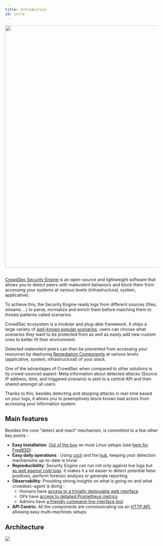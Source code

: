 ```yaml
---
title: Introduction
id: intro
---
```




<div style={{display: 'flex'}}>
    <div style={{textAlign: 'center', flex: '1'}}>
    <img width="800" height="auto" src={useBaseUrl('/img/crowdsec_ecosystem.png')} />
    </div>
</div>
&nbsp;
&nbsp;

[CrowdSec Security Engine](https://github.com/crowdsecurity/crowdsec) is an open-source and lightweight software that allows you to detect peers with malevolent behaviors and block them from accessing your systems at various levels (infrastructural, system, applicative).

To achieve this, the Security Engine reads logs from different sources (files, streams ...) to parse, normalize and enrich them before matching them to threats patterns called scenarios. 

CrowdSec ecosystem is a modular and plug-able framework. It ships a large variety of [well-known popular scenarios](https://hub.crowdsec.net/browse/#configurations); users can choose what scenarios they want to be protected from as well as easily add new custom ones to better fit their environment.

Detected malevolent peers can then be prevented from accessing your resources by deploying [Remediation Components](https://hub.crowdsec.net/browse/#bouncers) at various levels (applicative, system, infrastructural) of your stack.

One of the advantages of CrowdSec when compared to other solutions is its crowd-sourced aspect: Meta information about detected attacks (Source IP address, time, and triggered scenario) is sent to a central API and then shared amongst all users.

Thanks to this, besides detecting and stopping attacks in real-time based on your logs, it allows you to preemptively block known bad actors from accessing your information system.

## Main features

Besides the core "detect and react" mechanism, is committed to a few other key points :

 - **Easy Installation**: [Out of the box](/getting_started/install.mdx) on most Linux setups (see [here for FreeBSD](/getting_started/install_freebsd.md))
 - **Easy daily operations** : Using [cscli](/cscli/cscli.md) and the [hub](http://hub.crowdsec.net), keeping your detection mechanisms up-to-date is trivial
 - **Reproducibility**: Security Engine can run not only against live logs but [as well against cold logs](/user_guides/replay_mode.md). It makes it a lot easier to detect potential false positives, perform forensic analysis or generate reporting
 - **Observability**: Providing strong insights on what is going on and what crowdsec-agent is doing :
    - Humans have [access to a trivially deployable web interface](/observability/dashboard.md)
    - OPs have [access to detailed Prometheus metrics](/observability/prometheus.md)
    - Admins have [a friendly command-line interface tool](/observability/cscli.md)
  - **API Centric**: All the components are communicating via an [HTTP API](/local_api/intro.md), allowing easy multi-machines setups


## Architecture


<div style={{display: 'flex'}}>
    <div style={{textAlign: 'center', flex: '1'}}>
    <img src={useBaseUrl('/img/crowdsec_architecture.png')}></img>
    </div>
</div>

<AcademyPromo
  image="crowdsec_fundamentals.svg"
  description="Watch a short series of videos on how to install CrowdSec and protect your infrastructure"
  title="More ways to learn"
  course="crowdsec-fundamentals"
  utm="?utm_source=docs&utm_medium=banner&utm_campaign=intro-page&utm_id=academydocs"
/>
